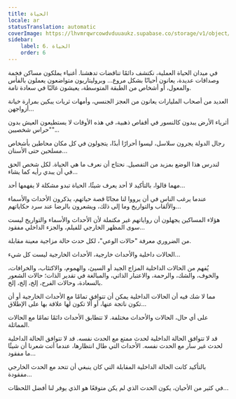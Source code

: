 ```yaml
---
title: الحياة
locale: ar
statusTranslation: automatic
coverImage: https://lhvmrqwrcowdvduuaukz.supabase.co/storage/v1/object/public/strapi-uploads/small_cover-tratado-de-psicologia-revolucionaria.webp-5e15e1cec4e0ebebcde5d7fc7565d8fd.webp
sidebar:
    label: 6. الحياة
    order: 6
---
```

في ميدان الحياة العملية، نكتشف دائمًا تناقضات تدهشنا. أغنياء يملكون مساكن فخمة وصداقات عديدة، يعانون أحيانًا بشكل مروع... وبروليتاريون متواضعون يعملون بالفأس والمعول، أو أشخاص من الطبقة المتوسطة، يعيشون غالبًا في سعادة تامة.

العديد من أصحاب المليارات يعانون من العجز الجنسي، وأمهات ثريات يبكين بمرارة خيانة أزواجهن...

أثرياء الأرض يبدون كالنسور في أقفاص ذهبية، في هذه الأوقات لا يستطيعون العيش بدون "حراس شخصيين"...

رجال الدولة يجرون سلاسل، ليسوا أحرارًا أبدًا، يتجولون في كل مكان محاطين بأشخاص مسلحين حتى الأسنان...

لندرس هذا الوضع بمزيد من التفصيل. نحتاج أن نعرف ما هي الحياة. لكل شخص الحق في أن يبدي رأيه كما يشاء...

مهما قالوا، بالتأكيد لا أحد يعرف شيئًا، الحياة تبدو مشكلة لا يفهمها أحد...

عندما يرغب الناس في أن يرووا لنا مجانًا قصة حياتهم، يذكرون الأحداث والأسماء والألقاب والتواريخ وما إلى ذلك، ويشعرون بالرضا عند سرد حكاياتهم...

هؤلاء المساكين يجهلون أن رواياتهم غير مكتملة لأن الأحداث والأسماء والتواريخ ليست سوى المظهر الخارجي للفيلم، والجزء الداخلي مفقود...

من الضروري معرفة "حالات الوعي"، لكل حدث حالة مزاجية معينة مقابلة.

الحالات داخلية والأحداث خارجية، الأحداث الخارجية ليست كل شيء...

يُفهم من الحالات الداخلية المزاج الجيد أو السيئ، والهموم، والاكتئاب، والخرافات، والخوف، والشك، والرحمة، والاعتبار الذاتي، والمبالغة في تقدير الذات؛ حالات الشعور بالسعادة، وحالات الفرح، إلخ، إلخ، إلخ.

مما لا شك فيه أن الحالات الداخلية يمكن أن تتوافق تمامًا مع الأحداث الخارجية أو أن تكون ناتجة عنها، أو ألا تكون لها علاقة بها على الإطلاق...

على أي حال، الحالات والأحداث مختلفة. لا تتطابق الأحداث دائمًا تمامًا مع الحالات المماثلة.

قد لا تتوافق الحالة الداخلية لحدث ممتع مع الحدث نفسه. قد لا تتوافق الحالة الداخلية لحدث غير سار مع الحدث نفسه. الأحداث التي طال انتظارها، عندما أتت شعرنا أن شيئًا ما مفقود...

بالتأكيد كانت الحالة الداخلية المقابلة التي كان ينبغي أن تتحد مع الحدث الخارجي مفقودة...

في كثير من الأحيان، يكون الحدث الذي لم يكن متوقعًا هو الذي يوفر لنا أفضل اللحظات...


